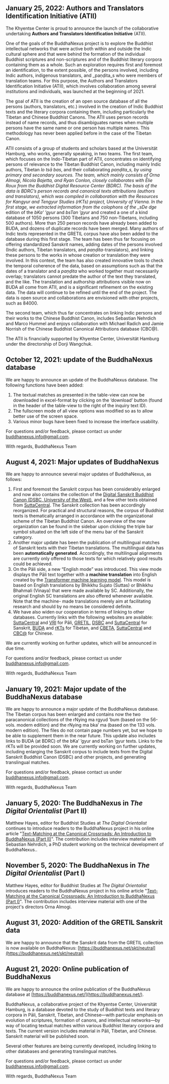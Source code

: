 
## January 25, 2022: Authors and Translators Identification Initiative (ATII)

The Khyentse Center is proud to announce the launch of the collaborative undertaking **Authors and Translators Identification Initiative** (ATII).

One of the goals of the BuddhaNexus project is to explore the Buddhist intellectual networks that were active both within and outside the Indic cultural sphere and that were behind the formation of the individual Buddhist scriptures and non-scriptures and of the Buddhist literary corpora containing them as a whole. Such an exploration requires first and foremost an identification, to the extent possible, of the persons involved, including Indic authors, indigenous translators, and \_paṇḍita_s who were members of translation teams. For this purpose, the Authors and Translators Identification Initiative (ATII), which involves collaboration among several institutions and individuals, was launched at the beginning of 2021.

The goal of ATII is the creation of an open source database of all the persons (authors, translators, etc.) involved in the creation of Indic Buddhist texts and the literary corpora containing them, including particularly the Tibetan and Chinese Buddhist Canons. The ATII uses person records instead of name records, and thus disambiguates names when multiple persons have the same name or one person has multiple names. This methodology has never been applied before in the case of the Tibetan Canon.

ATII consists of a group of students and scholars based at the Universität Hamburg, who works, generally speaking, in two teams. The first team, which focuses on the Indo-Tibetan part of ATII, concentrates on identifying persons of relevance to the Tibetan Buddhist Canon, including mainly Indic authors, Tibetan _lo tsā bas_, and their collaborating _paṇḍita_s, by using primary and secondary sources. The team, which mainly consists of Orna Almogi, Nicola Bajetta, and Ryan Conlon, closely collaborates with Élie Roux from the Buddhist Digital Resource Center (BDRC). The basis of the data is BDRC’s person records and canonical texts attributions (authors and translators), which was compiled in collaboration with the Resources for Kangyur and Tengyur Studies (rKTs) project, University of Vienna. In the first stage, we extracted information from the colophons of the \_sDe dge_ edition of the _bKa’ ’gyur_ and _bsTan ’gyur_ and created a one of a kind database of 1050 persons (300 Tibetans and 750 non-Tibetans, including 500 authors). More than 250 person records have already been added to BUDA, and dozens of duplicate records have been merged. Many authors of Indic texts represented in the GRETIL corpus have also been added to the database during this first stage. The team has been thus far focusing on offering standardized Sanskrit names, adding dates of the persons involved (Indic authors, Tibetan translators, and _paṇḍita_\-translators), and linking these persons to the works in whose creation or translation they were involved. In this context, the team has also created innovative tools to check the temporal coherence of the data, based on assumptions such as that the dates of a translator and a _paṇḍita_ who worked together must necessarily overlap; translators cannot predate the author of the text they translated, and the like. The translation and authorship attributions visible now on BUDA all come from ATII, and is a significant refinement on the existing data. The data will continue to be refined until the end of the project. The data is open source and collaborations are envisioned with other projects, such as 84000.

The second team, which thus far concentrates on linking Indic persons and their works to the Chinese Buddhist Canon, includes Sebastian Nehrdich and Marco Hummel and enjoys collaboration with Michael Radich and Jamie Norrish of the Chinese Buddhist Canonical Attributions database (CBC@).

The ATII is financially supported by Khyentse Center, Universität Hamburg under the directorship of Dorji Wangchuk.

## October 12, 2021: update of the BuddhaNexus database

We are happy to announce an update of the BuddhaNexus database. The following functions have been added:

1.  The textual matches as presented in the table-view can now be downloaded in excel-format by clicking on the ‘download’ button (found in the header of the table-view to the right of the inquiry text ID).
2.  The fullscreen mode of all view options was modified so as to allow better use of the screen space.
3.  Various minor bugs have been fixed to increase the interface usability.

For questions and/or feedback, please contact us under [buddhanexus.info@gmail.com](mailto:buddhanexus.info@gmail.com).

With regards,
BuddhaNexus Team

## August 4, 2021: Major updates of BuddhaNexus

We are happy to announce several major updates of BuddhaNexus, as follows:

1.  First and foremost the Sanskrit corpus has been considerably enlarged and now also contains the collection of the [Digital Sanskrit Buddhist Canon (DSBC, University of the West)](http://www.dsbcproject.org), and a few other texts obtained from [SuttaCentral](https://suttacentral.net). The Sanskrit collection has been accordingly reorganized. For practical and structural reasons, the corpus of Buddhist texts is thematically arranged in accordance with the organizational scheme of the Tibetan Buddhist Canon. An overview of the new organization can be found in the sidebar upon clicking the triple bar symbol situated on the left side of the menu bar of the Sanskrit category.
2.  Another major update has been the publication of multilingual matches of Sanskrit texts with their Tibetan translations. The multilingual data has been **automatically generated**. Accordingly, the multilingual alignments are currently only offered to those texts for which relatively good results could be achieved.
3.  On the Pāli side, a new “English mode” was introduced. This view mode displays the Pāli text together with a **machine translation** into English created by the [Transformer machine learning model](https://github.com/tensorflow/tensor2tensor). This model is based on English translations by Bhikkhu Sujato (Suttas) or Bhikkhu Bhahmali (Vinaya) that were made available by SC. Additionally, the original English SC translations are also offered whenever available. Note that the machine- made translations merely aim at facilitating research and should by no means be considered definite.
4.  We have also widen our cooperation in terms of linking to other databases. Currently links with the following websites are available: [SuttaCentral](https://suttacentral.net) and [VRI](https://tipitaka.org/) for Pāli, [GRETIL](http://gretil.sub.uni-goettingen.de/gretil.html), [DSBC](http://www.dsbcproject.org) and [SuttaCentral](https://suttacentral.net) for Sanskrit, [BUDA](https://www.bdrc.io/buda-archive/) and [rKTs](https://www.istb.univie.ac.at/kanjur/rktsneu/sub/index.php) for Tibetan, and [CBETA](https://cbeta.org), [SuttaCentral](https://suttacentral.net) and [CBC@](https://dazangthings.nz/cbc/) for Chinese.

We are currently working on further updates, which will be announced in due time.

For questions and/or feedback, please contact us under [buddhanexus.info@gmail.com](mailto:buddhanexus.info@gmail.com).

With regards,
BuddhaNexus Team

## January 19, 2021: Major update of the BuddhaNexus database

We are happy to announce a major update of the BuddhaNexus database. The Tibetan corpus has been enlarged and contains now the two paracanonical collections of the rNying ma rgyud ’bum (based on the 56-vols. modern edition) and the rNying ma bka’ ma (based on the 133 vols. modern edition). The files do not contain page numbers yet, but we hope to be able to supplement them in the near future.
This update also includes links to BUDA (at BDRC) of the bKa’ ’gyur and bsTan ’gyur texts. Links to the rKTs will be provided soon.
We are currently working on further updates, including enlarging the Sanskrit corpus to include texts from the Digital Sanskrit Buddhist Canon (DSBC) and other projects, and generating translingual matches.

For questions and/or feedback, please contact us under [buddhanexus.info@gmail.com](mailto:buddhanexus.info@gmail.com).

With regards,
BuddhaNexus Team

## January 5, 2020: The BuddhaNexus in _The Digital Orientalist_ (Part II)

Matthew Hayes, editor for Buddhist Studies at _The Digital Orientalist_ continues to introduce readers to the BuddhaNexus project in his online article "[Text-Matching at the Canonical Crossroads: An Introduction to BuddhaNexus (Part II)](https://digitalorientalist.com/2021/01/05/text-matching-at-the-canonical-crossroads-an-introduction-to-buddhanexus-part-ii/)". The contribution includes interview material with Sebastian Nehrdich, a PhD student working on the technical development of BuddhaNexus..

## November 5, 2020: The BuddhaNexus in _The Digital Orientalist_ (Part I)

Matthew Hayes, editor for Buddhist Studies at _The Digital Orientalist_ introduces readers to the BuddhaNexus project in his online article "[Text-Matching at the Canonical Crossroads: An Introduction to BuddhaNexus (Part I)](https://digitalorientalist.com/2020/11/03/text-matching-at-the-canonical-crossroads-an-introduction-to-buddhanexus-part-i/)". The contribution includes interview material with one of the project's directors Orna Almogi.

## August 31, 2020: Addition of the GRETIL Sanskrit data

We are happy to announce that the Sanskrit data from the GRETIL collection is now available on BuddhaNexus: [https://buddhanexus.net/skt/neutral](https://buddhanexus.net/skt/neutral)

## August 21, 2020: Online publication of BuddhaNexus

We are happy to announce the online publication of the BuddhaNexus database at [https://buddhanexus.net/](https://buddhanexus.net/).

BuddhaNexus, a collaborative project of the Khyentse Center, Universität Hamburg, is a database devoted to the study of Buddhist texts and literary corpora in Pāli, Sanskrit, Tibetan, and Chinese—with particular emphasis on evolution of scriptures, formation of canons, and intellectual networks—by way of locating textual matches within various Buddhist literary corpora and texts. The current version includes material in Pāli, Tibetan, and Chinese. Sanskrit material will be published soon.

Several other features are being currently developed, including linking to other databases and generating translingual matches.

For questions and/or feedback, please contact us under [buddhanexus.info@gmail.com](mailto:buddhanexus.info@gmail.com).

With regards,
BuddhaNexus Team

